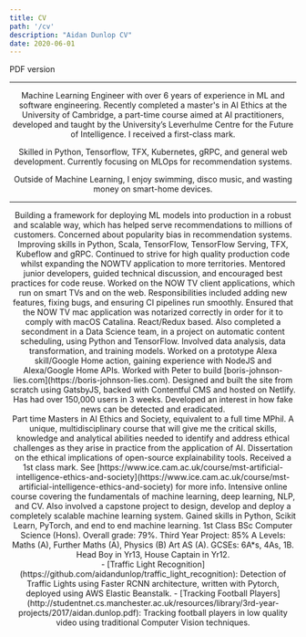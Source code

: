 ```yaml
---
title: CV
path: '/cv'
description: "Aidan Dunlop CV"
date: 2020-06-01
---
```


<Row title="CV" skipPDF>
    <Link external to='/aidan_dunlop_cv.pdf'>PDF version</Link>
</Row>

<Header/>

---

Machine Learning Engineer with over 6 years of experience in ML and software engineering. 
Recently completed a master's in AI Ethics at the University of Cambridge, a part-time course aimed at AI practitioners, developed and taught by the University’s Leverhulme Centre for the Future of Intelligence. I received a first-class mark.

Skilled in Python, Tensorflow, TFX, Kubernetes, gRPC, and general web development. Currently focusing on MLOps for recommendation systems. 

Outside of Machine Learning, I enjoy swimming, disco music, and wasting money on smart-home devices.

---

<Section title="Recent experience" preExpanded="Sky" useAccordion>
    <Subsection title="Sky">
        <Item title="Machine Learning Engineer" time="Oct 2020 - Present">
            Building a framework for deploying ML models into production in a robust and scalable way, which has helped serve recommendations to millions of customers.
            Concerned about popularity bias in recommendation systems. Improving skills in Python, Scala, TensorFlow, TensorFlow Serving, TFX, Kubeflow and gRPC.
        </Item>
        <Item title="Developer II" time="Mar 2020 - Oct 2020">
            Continued to strive for high quality production code whilst expanding the NOWTV application to more territories.
            Mentored junior developers, guided technical discussion, and encouraged best practices for code reuse.
        </Item>
        <Item title="Developer" time="Dec 2018 - Mar 2020">
            Worked on the NOW TV client applications, which run on smart TVs and on the web. 
            Responsibilities included adding new features, fixing bugs, and ensuring CI pipelines run smoothly. 
            Ensured that the NOW TV mac application was notarized correctly in order for it to comply with macOS Catalina. React/Redux based.
            Also completed a secondment in a Data Science team, in a project on automatic content scheduling, using Python and TensorFlow. 
            Involved data analysis, data transformation, and training models.
        </Item>
        <Item title="Associate Software Developer" time="Jul 2017 - Dec 2018">
            Worked on a prototype Alexa skill/Google Home action, gaining experience with NodeJS and Alexa/Google Home APIs.
        </Item>
        <Item title="Summer Placement, Software Engineering Academy" time="Aug 2016 - Sep 2016"/>
    </Subsection>
    <Subsection title="Freelance work">
        <Item title="Client: Peter Oborne" time="Oct 2019">
            Worked with Peter to build [boris-johnson-lies.com](https://boris-johnson-lies.com). Designed and built the site from scratch using GatsbyJS, backed with Contentful CMS and hosted on Netlify. Has had over 150,000 users in 3 weeks. Developed an interest in how fake news can be detected and eradicated.
        </Item>
    </Subsection>
</Section>

<Section title="Education" preExpanded="University of Cambridge,Springboard,University of Manchester" useAccordion>
    <Subsection title="University of Cambridge">
        <Item title="MSt AI Ethics and Society" time="Sep 2021 - June 2023">
            Part time Masters in AI Ethics and Society, equivalent to a full time MPhil. 
            A unique, multidisciplinary course that will give me the critical skills, knowledge and analytical abilities needed to identify and address ethical challenges as they arise in practice from the application of AI.
            Dissertation on the ethical implications of open-source explainability tools.
            Received a 1st class mark.
            See [https://www.ice.cam.ac.uk/course/mst-artificial-intelligence-ethics-and-society](https://www.ice.cam.ac.uk/course/mst-artificial-intelligence-ethics-and-society) for more info.
        </Item>
    </Subsection>
    <Subsection title="Springboard">
        <Item title="Machine Learning Engineering Career Track" time="Sep 2019 - May 2020">
            Intensive online course covering the fundamentals of machine learning, deep learning, NLP, and CV.
            Also involved a capstone project to design, develop and deploy a completely scalable machine learning system. 
            Gained skills in Python, Scikit Learn, PyTorch, and end to end machine learning.
        </Item>
    </Subsection>
    <Subsection title="University of Manchester">
        <Item title="BSc Computer Science" time="Sep 2014 - Jun 2017">
            1st Class BSc Computer Science (Hons). Overall grade: 79%. Third Year Project: 85%
        </Item>
    </Subsection>
    <Subsection title="Twyford C of E High School">
        <Item title="Student" time="Sep 2007 - Jun 2014">
            A Levels: Maths (A), Further Maths (A), Physics (B) Art AS (A).
            GCSEs: 6A*s, 4As, 1B.
            Head Boy in Yr13, House Captain in Yr12.
        </Item>
    </Subsection>
</Section>

<Section title="Projects">
- [Traffic Light Recognition](https://github.com/aidandunlop/traffic_light_recognition): Detection of Traffic Lights using Faster RCNN architecture, written with Pytorch, deployed using AWS Elastic Beanstalk.
- [Tracking Football Players](http://studentnet.cs.manchester.ac.uk/resources/library/3rd-year-projects/2017/aidan.dunlop.pdf): Tracking football players in low quality video using traditional Computer Vision techniques.
</Section>

